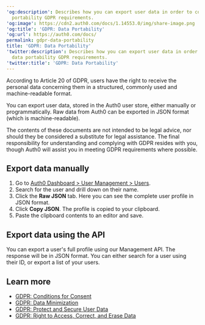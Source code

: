 ---
'og:description': Describes how you can export user data in order to comply with data
  portability GDPR requirements.
'og:image': https://cdn2.auth0.com/docs/1.14553.0/img/share-image.png
'og:title': 'GDPR: Data Portability'
'og:url': https://auth0.com/docs/
permalink: gdpr-data-portability
title: 'GDPR: Data Portability'
'twitter:description': Describes how you can export user data in order to comply with
  data portability GDPR requirements.
'twitter:title': 'GDPR: Data Portability'
---
According to Article 20 of GDPR, users have the right to receive the personal data concerning them in a structured, commonly used and machine-readable format.

You can export user data, stored in the Auth0 user store, either manually or programmatically. Raw data from Auth0 can be exported in JSON format (which is machine-readable).

<Callout icon="file-lines" color="#0EA5E9" iconType="regular">

The contents of these documents are not intended to be legal advice, nor should they be considered a substitute for legal assistance. The final responsibility for understanding and complying with GDPR resides with you, though Auth0 will assist you in meeting GDPR requirements where possible.

</Callout>

## Export data manually

1. Go to [Auth0 Dashboard > User Management > Users](https://manage.auth0.com/#/users).
2. Search for the user and drill down on their name.
3. Click the **Raw JSON** tab. Here you can see the complete user profile in JSON format.
4. Click **Copy JSON**. The profile is copied to your clipboard.
5. Paste the clipboard contents to an editor and save.

## Export data using the API

You can export a user's full profile using our <Tooltip tip="Management API: A product to allow customers to perform administrative tasks." cta="View Glossary" href="/docs/glossary?term=Management+API">Management API</Tooltip>. The response will be in JSON format. You can either search for a user using their ID, or export a list of your users.

## Learn more

* [GDPR: Conditions for Consent](/docs/secure/data-privacy-and-compliance/gdpr/gdpr-conditions-for-consent)
* [GDPR: Data Minimization](/docs/secure/data-privacy-and-compliance/gdpr/gdpr-data-minimization)
* [GDPR: Protect and Secure User Data](/docs/secure/data-privacy-and-compliance/gdpr/gdpr-protect-and-secure-user-data)
* [GDPR: Right to Access, Correct, and Erase Data](/docs/secure/data-privacy-and-compliance/gdpr/gdpr-right-to-access-correct-and-erase-data)